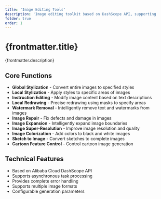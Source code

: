 ```yaml
---
title: 'Image Editing Tools'
description: 'Image editing toolkit based on DashScope API, supporting multiple editing functions'
folder: true
order: 1
---
```


# {frontmatter.title}

{frontmatter.description}

## Core Functions

- **Global Stylization** - Convert entire images to specified styles
- **Local Stylization** - Apply styles to specific areas of images
- **Instruction Editing** - Modify image content based on text descriptions
- **Local Redrawing** - Precise redrawing using masks to specify areas
- **Watermark Removal** - Intelligently remove text and watermarks from images
- **Image Repair** - Fix defects and damage in images
- **Image Expansion** - Intelligently expand image boundaries
- **Image Super-Resolution** - Improve image resolution and quality
- **Image Colorization** - Add colors to black and white images
- **Sketch to Image** - Convert sketches to complete images
- **Cartoon Feature Control** - Control cartoon image generation

## Technical Features

- Based on Alibaba Cloud DashScope API
- Supports asynchronous task processing
- Provides complete error handling
- Supports multiple image formats
- Configurable generation parameters
